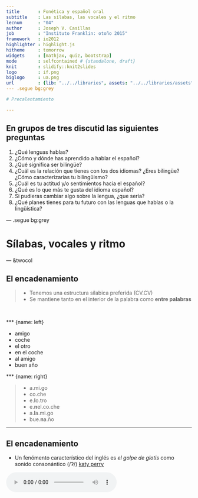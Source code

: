 ```yaml
---
title       : Fonética y español oral
subtitle    : Las sílabas, las vocales y el ritmo
lecnum      : "04"
author      : Joseph V. Casillas
job         : "Instituto Franklin: otoño 2015"
framework   : io2012
highlighter : highlight.js  
hitheme     : tomorrow  
widgets     : [mathjax, quiz, bootstrap]
mode        : selfcontained # {standalone, draft}
knit        : slidify::knit2slides
logo        : if.png
biglogo     : ua.png
url         : {lib: "../../libraries", assets: "../../libraries/assets"}
--- .segue bg:grey

# Precalentamiento

---
```


## En grupos de tres discutid las siguientes preguntas

1. ¿Qué lenguas hablas?
1. ¿Cómo y dónde has aprendido a hablar el español?
1. ¿Qué significa ser bilingüe?
1. ¿Cuál es la relación que tienes con los dos idiomas? ¿Eres bilingüe? ¿Cómo caracterizarías tu bilingüismo? 
1. ¿Cuál es tu actitud y/o sentimientos hacia el español?
1. ¿Qué es lo que más te gusta del idioma español?
1. Si pudieras cambiar algo sobre la lengua, ¿que sería?
1. ¿Qué planes tienes para tu futuro con las lenguas que hablas o la lingüística?

--- .segue bg:grey

# Sílabas, vocales y ritmo

--- &twocol

## El encadenamiento

> - Tenemos una estructura sílabica preferida (CV.CV)
- Se mantiene tanto en el interior de la palabra como **entre palabras**

</br>

*** {name: left}

- amigo      
- coche      
- el otro
- en el coche
- al amigo   
- buen año   

*** {name: right}

>- a.mi.go       
>- co.che        
>- e.**l**o.tro
>- e.**n**el.co.che 
>- a.**l**a.mi.go    
>- bue.**n**a.ño     

---

## El encadenamiento

- Un fenómento característico del inglés es *el golpe de glotis* como 
sonido consonántico (/ʔ/) [katy perry](https://youtu.be/Q-zh7IKCciQ)  

<audio controls>
  <source src="../../libraries/assets/videos/perry_glotis.ogg" type="audio/ogg">
  <source src="../../libraries/assets/videos/perry_glotis.wav" type="audio/mpeg">
Your browser does not support the audio element.
</audio>

- Este sonido no existe en español 
- Debéis evitarlo para mejorar la pronunciación
- Escencialmente lo que hay que hacer es pronunciar cada enunciado como 
si fuese **una** palabra

### ¿Cómo se hace?

> - maximizando el arranque
> - manteniendo la estructura silábica preferida **entre palabras**

--- &twocol

## Ejemplos

*** {name: left}

- un amigo
- el amigo
- tus amigos
- sus amigos
- los amigos
- dos hermanos
- los ángeles
- en este

*** {name: right}

>- u.na.mi.go
- e.la.mi.go
- tu.sa.mi.gos
- su.sa.mi.gos
- lo.sa.mi.gos
- do.ser.ma.nos
- lo.sán.ge.les
- e.nes.te

--- &twocol

## Más ejemplos

*** {name: left}

- Es una lástima
- ¿Piensas así?
- ¡Ven y báñate!
- Las instrucciones están aquí.
- Los amigos están en Oslo.
- Los abuelos viven ahí.
- En estos años es algo difícil ir.

*** {name: right}

>- e.su.na.lás.ti.ma
- ¿pien.sa.sa.sí?
- ¡ve.ny.bá.ña.te!
- la.sins.truc.cio.ne.ses.tá.na.quí
- lo.sa.mi.go.ses.tá.ne.nos.lo
- lo.sa.bue.los.vi.ve.na.í.
- e.nes.to.sa.ño.se.sal.go.di.fí.ci.lir

---

## El encadenamiento

### Secuencias de vocales entre palabras

- Una secuencia de 'u, i' y otra vocal (el orden no importa) se convierte en un diptongo en el habla rápida

| Habla lenta | Habla rápida |  Transcripción  |
| :---------- | :----------- | :-------------- |
| su. amigo   | sua.mi.go    | [su̯a].mi.go    |
| mi. amigo   | mia.mi.go    | [mi̯a].mi.go    |
| su. enemigo | su enemigo   | [su̯e].ne.mi.go |
| mi. enemigo | mi enemigo   | [mi̯e].ne.mi.go |
| su. oso     | suo.so       | [su̯o].so       |
| mi. oso     | mio.so       | [mi̯o].so       |

---

## El encadenamiento

Mi amigo y yo fuimos a ver a un amigo 

-  Habla lenta y cuidada:  
mi.a.mi.go.y.yo.fui.mos.a.ver.a.un.a.mi.go
- Habla rápida:  
mia.mi.goy.yo. fui.mo.sa.ve.rau.na.mi.go  
[mi̯a].mi.[goi̯].yo.fui.mo.sa.ve.[rau̯].na.mi.go

---

## El acento

### El acento prosódico

- ¿Qué es una sílaba tónica? 
- ¿Qué es una sílaba átona?
- ¿Cómo se identifica la sílaba tónica?
- ¿Cómo marcamos la sílaba tónica en una trascripción?

---

## La duración

### En español...

- las sílabas átonas y tónicas tienen la misma duración.  
    - Con.si.de.ra.ción
    - Ca.sa

### En inglés... 

- las sílabas tónicas son más largas
- las átonas se reducen en duración y calidad
    - **Tar**get (rojo = sílaba tónica)
    - a**no**ther (negro = schwas)

### Para mejorar la pronunciación: 

- no reducir vocales en español, mantener la calidad de las vocales átonas.
- Es decir, ¡evitar la scwha!

--- .segue bg:grey

<div align="right">
  <img width="400" src="./assets/img/schwa4.png">
</div>

# Más sobre la schwa

---

## ¿Qué es una scwha?

<div style="float:right">
  <img width="400" src="./assets/img/schwa3.jpeg">
</div>

>- Es una vocal (/ə/) típica del inglés
- Representa un sonido *inacentuado* (aparece en sílabas átonas)
- Es el sonido más común del inglés americano
- Existe en la gran mayoría de las palabras
- Es vuestro <BLUE>ENEMIGO</BLUE>

--- 

## ¿Cómo de común? Identificad la schwa...

<div style="float:right">
  <img width="400" src="./assets/img/schwa_homer.jpg">
</div>

- animal, family
- the 
- open 
- travel
- item
- banana 
- about
- was
- above
- gallon
- dinosaur
- particular

--- 

## ¿Cómo de común? Identificad la schwa...

<div style="float:right">
  <img width="400" src="./assets/img/schwa_beavis.png">
</div>

- an**i**mal, fam**i**ly
- th**e** 
- op**e**n 
- trav**e**l
- it**e**m
- b**a**nan**a** 
- **a**bout
- w**a**s
- **a**b**o**ve
- gall**o**n
- din**o**saur
- partic**u**lar

---

## Práctica

<div style="float:right">
  <img width="400" src="./assets/img/schwa_anti.jpg">
</div>

</br>
</br>

### Español

## ANITA

### Inglés

</br>
</br>

- Recordad: Queremos vocales **cortas** y **tensas**

---

## Práctica

</br>

<div align="center">
  <img width="800" src="./assets/img/anita.png">
</div>

---

## Práctica

<div style="float:right">
  <img width="400" src="./assets/img/schwa_homer.jpg">
</div>

- fam**a** 
- mus**a**
- tin**a** 
- mir**a**
- chup**a**
- Mayr**a** 
- mis**a**
- bes**a** 
- dig**a** 
- tuy**a** 
- habl**a**

---

## Práctica

<div style="float:right">
  <img width="400" src="./assets/img/schwa_happens.jpg">
</div>

- síl**a**b**a**
- p**ú**blico
- termin**a**
- s**u**plico 
- tercer**a**
- d**i**recto
- comid**a**
- c**a**torce
- describ**a**
- méd**i**co
- c**a**min**a**
- lágrim**a**

--- .segue bg:grey

# Precalentamiento

---






















## A pensar

### Reflexionad sobre los siguientes aspectos y proporcionad ejemplos de:

- Un sonido que se represente con diferentes letras
- Letras que se pronuncien de diferentes maneras
- Letras que no se pronuncien
- Una letra que se pronuncie con dos sonidos juntos
- Un sonido que se represente con dos letras juntas

--- 

## Mini repaso

<div style="float:right">
  <img width="100" src="../../libraries/assets/img/fill.png">
  <img width="400" src="./assets/img/toyoda.jpg">
</div>

Jodee Berry of Panama City, Fla., sits with her toy Yoda at her lawyer's 
office Wednesday. Berry, a former Hooters waitress, has sued the restaurant 
where she worked saying she was promised a new Toyota for winning a beer 
sales contest in April. Berry, 26, believed that she had one a new car, but 
she was blindfolded, led to the parking lot and presented a toy Yoda, the 
little green guy from Star Wars.

---

## Mini repaso

<div style="float:right">
  <img width="400" src="./assets/img/superbowl.jpg">
</div>

- El encadenamiento
- El acento
- La duración

---

## El ritmo

- Español: Ritmo silábico 
    - depende del número de sílabas, tienen la misma duración
- Inglés: Ritmo acentual 
    - depende del número de sílabas tónicas

--- .segue bg:grey

# La transcripción

---

## La transcripción

- Transcribir es representar mediante signos alfabéticos (los fonemas) la cadena hablada. 
- En nuestro ámbito de estudio, la transcripción puede ser fonológica o fonética.

---

## La transcripción: fonológica vs. fonética

- **La transcripción fonológica**: refleja la expresión en el plano de *la lengua*, es decir, la constitución fonológica de la emisión lingüística. Se ocupa, por tanto, sólo de lo distintivo.
    - Ej. “brevedad”  =  /bre.be.dád/

---

## La transcripción: fonológica vs. fonética

- **La transcripción fonética**: refleja la expresión en el plano del *habla*, es decir, las variantes utilizadas por el hablante, independientemente de su valor distintivo.
    - Dicho de otra manera, es una representación escrita de los sonidos que pronunciamos.
        - Ej. “brevedad”  =  [bre.βe.ˈðað] 
        - Ej. “brevedad”  =  [bre.βe.ˈðaθ] 
        - Ej. “brevedad”  =  [bre.βe.ˈða]

---

## La transcripción fonética

### La transcripción fonética puede ser **estrecha** o **ancha**: 

- **transcripción estrecha**: intenta recoger la mayor cantidad posible de información fonética.
- **transcripción ancha**: anota sólo los rasgos que contribuyen a la significación.

</br>

La transcripción ancha será suficiente para los propósitos de nuestra clase.

---

## La transcripción

### Recordad

- Separamos todas las sílabas
- Siempre marcamos el acento prosódico de cada palabra (aunque no lleve tilde normalmente)
    - "casa" = /ˈka.sa/

--- .segue bg:grey

# /ɾ/ vs. /r/

---

## Las vibrantes

### En español tenemos dos tipos de vibrantes

1. La vibrante **simple**: /ɾ/
2. La vibrante <BLUE>múltiple</BLUE>: /r/

### /ɾ/ vs. /r/

> - /ɾ/ ⟶ "r" (siempre)
- /r/ ⟶ "r" o "rr"
    - ¿Cómo sabemos cuándo?

---

## Las vibrantes

### "r" = /r/ en los siguientes contextos...

- Al principio de palabra 
    - "rico": /ˈri.ko/
    - "romántico": /ro.ˈman.ti.ko/

</br>

- Tras los grafemas "l", "n", "s"
    - alrededor: /al.re.de.ˈdoɾ/
    - Enrique: /en.ˈri.ke/
    - Israel: /is.ra.ˈel/

</br>

### En cualquier otro contexto, "r" es /ɾ/

--- .segue bg:grey

# Los fonemas

---

### Fonemas consonánticos

<!-- 
|            |         Bilabial        |   Labiodental    |   Interdental    |          Dental          |     Alveolar     |   Alveopalatal   | Palatal |           Velar           |
| :--------- | :---------------------: | :--------------: | :--------------: | :----------------------: | :--------------: | :--------------: | :-----: | :-----------------------: |
| oclusivas  | <BLUE>/p/<BLUE> **/b/** |                  |                  | <BLUE>/t/</BLUE> **/d/** |                  |                  |         |  <BLUE>/k/</BLUE> **/g/** |
| nasales    |         **/m/**         |                  |                  |                          |     **/n/**      |                  | **/ɲ/** |                           |
| fricativas |                         | <BLUE>/f/</BLUE> | <BLUE>/θ/</BLUE> |                          | <BLUE>/s/</BLUE> |                  | **/ʝ/** | <BLUE>/x/</BLUE>  **/w/** |
| africadas  |                         |                  |                  |                          |                  | <BLUE>/ʧ/</BLUE> |         |                           |
| laterales  |                         |                  |                  |                          |     **/l/**      |                  | **/ʎ/** |                           |
| vibrantes  |                         |                  |                  |                          | **/ɾ/** **/r/**  |                  |         |                           |
 -->

<div align="center">
  <img width="650" src="./assets/img/fonemas_edit.png">
</div>

---

## A transcribir...

-  Con un compañero, transcribe las siguientes palabras
-  Usad vuestros apuntes para ayudaros

---

<div align="center">
  <img width="500" src="./assets/img/transcribir.png">
</div>

---

<div align="center">
  <img width="500" src="./assets/img/transcribirR.png">
</div>







<!-- ## Más práctica -->

<!-- |   Palabra    | Transcripción fonémica |
| :----------- | :--------------------- |
| Genocidio    |                        |
| Bendición    |                        |
| Vibración    |                        |
| Cacería      |                        |
| Guitarra     |                        |
| Enredado     |                        |
| Recital      |                        |
| Zoológico    |                        |
| Quitamanchas |                        |
| Chorizo      |                        | -->

<!-- --- -->

<!-- ## Más práctica -->

<!-- |   Palabra    | Transcripción fonémica |
| :----------- | :--------------------- |
| Genocidio    | /xe.no.ˈθi.di̯o/       |
| Bendición    | /ben.di.ˈθi̯on/        |
| Vibración    | /bi.bɾa.ˈθi̯on/        |
| Cacería      | /ka.θe.ˈɾi.a/          |
| Guitarra     | /gi.ˈta.ra/            |
| Enredado     | /en.re.ˈda.do/         |
| Recital      | /re.θi.ˈtal/           |
| Zoológico    | /θo.o.ˈlo.xi.ko/       |
| Quitamanchas | /ki.ta.ˈman.ʧas/       |
| Chorizo      | /ʧo.ˈɾi.θo/            | -->






--- .segue bg:grey

# Repaso

--- &twocol

## Hasta ahora hemos visto...

*** {name: left}

- la lingüística y las distintas ramas
- grafema/dígrafo vs. fonema
- la sílaba
  - composición (ataque, núcleo, coda)
  - grupos consonánticos
- monoptongos
- diptongos (3 tipos)
- hiatos 
- diferencias entre el inglés y el español (vocales)

*** {name: right}

- correspondencia absoluta/exclusiva
- semivocales/semiconsonantes
- el grafema "x"
- los fonemas [ʝ] y [w]
- el acento ortográfico
- el acento prosódico

--- &twocol

## Esta semana hemos visto...

### La sílaba

*** {name: left}

- El encadenamiento
    - consonantes
    - vocales
- El acento
    - prosódico
    - ortográfico
- La duración
    - español vs. inglés
- El ritmo
    - español vs. inglés

*** {name: right}

- La schwa
    - ¿qué es?
    - ¿cómo se identifica?
    - ¿cómo se evita?
- Cómo mejorar la pronunciación
- La transcripción
    - fonológica vs. fonética
    - estrecha vs. ancha
- Los fonemas del español
- /ɾ/ vs. /r/

---

## Prueba el martes

- Repasad las presentaciones
- Estudiad los resúmenes
- ¡Haced preguntas!

--- .segue bg:grey





















# Más sobre la estructura silábica

---

## La estructura silábica preferida

- En español la estructura silábica preferida es **CV.CV**
- Se prefieren las silábas abiertas
- Se prefieren los ataques antes que las codas

---

## El encadenamiento

>- Es un actor muy bueno. 
- Esunactormuybueno. 
- E.su.nac.tor.muy.bue.no 
- /e.su.nak.ˈtoɾ.mu̯i.ˈbu̯e.no/

---

## Vale, pero...

>- ¿Qué evidencia tenemos de que se prefieren los ataques? 
    - Un actor → /u.nak.ˈtoɾ/
    - Un actor → /un.ak.ˈtoɾ/
- ¿Lo podemos demostrar acústica, física o psicológicamente?

---

## Un pequeño experimento de percepción

>- Escuchad el siguiente fragmento de una oración. 
- En un papel escribid lo que habéis escuchado y la traducción correspondiente en inglés 
- Después, en español, agregad unas palabras más a lo que hayáis escrito para hacer una oración completa.

</br>

<audio controls>
  <source src="./assets/img/lo_secos_word.ogg" type="audio/ogg">
  <source src="./assets/img/lo_secos_word.wav" type="audio/mpeg">
Your browser does not support the audio element.
</audio>

---

## ¿Qué habéis escuchado?

>- ¿Habéis escuchado "los ecos"?
- ¿Cómo habéis terminado la frase?
- ¿Podría haber sido otra cosa?

---

## Frase 1

<div align="center">
  <img width="700" src="./assets/img/lo_secos.png">
</div>

<audio controls>
  <source src="./assets/img/lo_secos.ogg" type="audio/ogg">
  <source src="./assets/img/lo_secos.wav" type="audio/mpeg">
Your browser does not support the audio element.
</audio>

---

## Frase 2

<div align="center">
  <img width="700" src="./assets/img/los_ecos.png">
</div>

<audio controls>
  <source src="./assets/img/los_ecos.ogg" type="audio/ogg">
  <source src="./assets/img/los_ecos.wav" type="audio/mpeg">
Your browser does not support the audio element.
</audio>

---


## ¿Cómo?

- ¿Por qué habéis interpretado algo distinto?
- ¿Cómo lo transcribiríais?
- Sería posible vuestra interpretación si la estructura silábica no fuese **CV.CV**?

--- &twocol

## Comparad...

*** {name: left}

<div align="center">
  Lo secos
  </br>
  <img width="450" src="./assets/img/lo_secos.png">
  </br>
  [lo.ˈse.kos]
  </br>
  </br>
  <audio controls>
    <source src="./assets/img/lo_secos.ogg" type="audio/ogg">
    <source src="./assets/img/lo_secos.wav" type="audio/mpeg">
    Your browser does not support the audio element.
  </audio>
</div>


*** {name: right}

<div align="center">
  Los ecos
  </br>
  <img width="450" src="./assets/img/los_ecos.png">
  </br>
  [lo.ˈse.kos]
  </br>
  </br>
  <audio controls>
    <source src="./assets/img/los_ecos.ogg" type="audio/ogg">
    <source src="./assets/img/los_ecos.wav" type="audio/mpeg">
    Your browser does not support the audio element.
  </audio>
</div>

---

## ¿y qué?

- Si no hubiese una estrucura silábica preferida, lo más lógico sería que 
pronunciásemos los dos enunciados de distintas maneras y que los percibiésemos 
como estructuras diferentes.
- Como éste no parece ser el caso, suponemos que hay una estructura silábica 
preferida que fuerza la resilabificación entre palabras (el encadenamiento) y 
por tanto no percibimos una diferencia entre 'lo secos' y 'los ecos'.


<div align="center">
  <img width="250px" src="../../libraries/assets/img/happy.jpg"></img>
</div>






